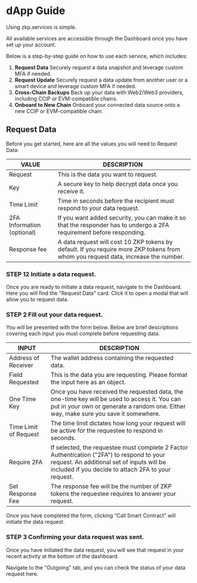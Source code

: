 # dApp Guide

Using zkp.services is simple.

All available services are accessible through the Dashboard once you have set up your account.

Below is a step-by-step guide on how to use each service, which includes:

1. **Request Data**
   Securely request a data snapshot and leverage custom MFA if needed.
2. **Request Update**
   Securely request a data update from another user or a smart device and leverage custom MFA if needed.
3. **Cross-Chain Backups**
   Back up your data with Web2/Web3 providers, including CCIP or EVM-compatible chains.
4. **Onboard to New Chain**
   Onboard your connected data source onto a new CCIP or EVM-compatible chain.

## Request Data

Before you get started, here are all the values you will need to Request Data:

| **VALUE**                  | **DESCRIPTION**                                                                                                                    |
| -------------------------- | ---------------------------------------------------------------------------------------------------------------------------------- |
| Request                    | This is the data you want to request.                                                                                              |
| Key                        | A secure key to help decrypt data once you receive it.                                                                             |
| Time Limit                 | Time in seconds before the recipient must respond to your data request.                                                            |
| 2FA Information (optional) | If you want added security, you can make it so that the responder has to undergo a 2FA requirement before responding.              |
| Response fee               | A data request will cost 10 ZKP tokens by default. If you require more ZKP tokens from whom you request data, increase the number. |

### STEP 12&#xA; Initiate a data request.

Once you are ready to initiate a data request, navigate to the Dashboard. Here you will find the "Request Data" card. Click it to open a modal that will allow you to request data.

### STEP 2&#xA;Fill out your data request.

You will be presented with the form below. Below are brief descriptions covering each input you must complete before requesting data.

| **INPUT**             | **DESCRIPTION**                                                                                                                                                                                |
| --------------------- | ---------------------------------------------------------------------------------------------------------------------------------------------------------------------------------------------- |
| Address of Receiver   | The wallet address containing the requested data.                                                                                                                                  |
| Field Requested       | This is the data you are requesting. &#xA; Please format the input here as an object.                                                                                           |
| One Time Key          | Once you have received the requested data, the one-time key will be used to access it. You can put in your own or generate a random one. Either way, make sure you save it somewhere.          |
| Time Limit of Request | The time limit dictates how long your request will be active for the requestee to respond in seconds.                                                                                          |
| Require 2FA           | If selected, the requestee must complete 2 Factor Authentication ("2FA") to respond to your request. An additional set of inputs will be included if you decide to attach 2FA to your request. |
| Set Response Fee      | The response fee will be the number of ZKP tokens the requestee requires to answer your request.                                                                                            |

Once you have completed the form, clicking “Call Smart Contract” will initiate the data request.

### STEP 3&#xA;Confirming your data request was sent.

Once you have initiated the data request, you will see that request in your recent activity at the bottom of the dashboard.

Navigate to the "Outgoing" tab, and you can check the status of your data request here.
